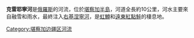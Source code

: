 '''克雷耶寧河'''是[[俄羅斯|俄羅斯]]的河流，位於[[堪察加半島|堪察加半島]]，河道全長約10公里，河水主要來自融雪和雨水，最終注入[[右基涅寧河|右基涅寧河]]，是[[虹鱒|虹鱒]]和[[遠東紅點鮭|遠東紅點鮭]]的棲息地。

{{Russia-geo-stub}}

[[Category:堪察加边疆区河流|Category:堪察加边疆区河流]]